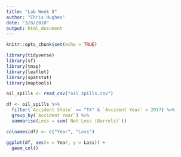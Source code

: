 ```yaml
---
title: "Lab Week 8"
author: "Chris Hughes"
date: "3/8/2018"
output: html_document
---
```


```r
knitr::opts_chunk$set(echo = TRUE)
```

```r

library(tidyverse)
library(sf)
library(tmap)
library(leaflet)
library(spatstat)
library(maptools)


```

```r

oil_spills <- read_csv("oil_spills.csv")

df <- oil_spills %>% 
  filter(`Accident State` == "TX" & `Accident Year` < 2017) %>% 
  group_by(`Accident Year`) %>% 
  summarise(Loss = sum(`Net Loss (Barrels)`))

colnames(df) <- c("Year", "Loss")

ggplot(df, aes(x = Year, y = Loss)) +
  geom_col()

```

